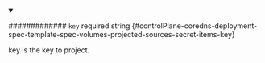
<details className="config-field" data-expandable="false" open>
<summary>

############# `key` <span className="config-field-required" data-required="false">required</span> <span className="config-field-type">string</span> <span className="config-field-default"></span> <span className="config-field-enum"></span> {#controlPlane-coredns-deployment-spec-template-spec-volumes-projected-sources-secret-items-key}

key is the key to project.

</summary>



</details>
